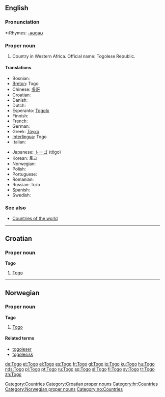 ==English==

===Pronunciation===
*:Rhymes: [[Rhymes:English:-əʊɡəʊ|-əʊɡəʊ]]

===Proper noun===
{{en-proper-noun}}

# Country in Western Africa. Official name: Togolese Republic.

====Translations====
{{top}}
*Bosnian: {{t-|bs|Togo|m}}
*[[Breton]]: Togo
*Chinese: [[多哥]]
*Croatian: {{t-|hr|Togo|m}}
* Danish: {{t-|da|Togo}}
* Dutch: {{t-|nl|Togo}}
*Esperanto: [[Togolo]]
* Finnish: {{t+|fi|Togo}}
* French: {{t+|fr|Togo|m}}
* German: {{t+|de|Togo}}
*Greek: [[Τόγκο]] {{n}}
*[[Interlingua]]: Togo
* Italian: {{t-|it|Togo|m}}
{{mid}}
*Japanese: [[トーゴ]] (tōgo)
*Korean: 토고
* Norwegian: {{t-|no|Togo}}
* Polish: {{t+|pl|Togo}}
* Portuguese: {{t+|pt|Togo}}
* Romanian: {{t-|ro|Togo|n}}
*Russian: Того
* Spanish: {{t+|es|Togo}}
* Swedish: {{t+|sv|Togo}}
{{bottom}}

===See also===
* [[Countries of the world]]

[[Category:Countries]]

----

==Croatian==

===Proper noun===
'''Togo''' {{m}}

# [[#English|Togo]]

[[Category:Croatian proper nouns]]
[[Category:hr:Countries]]

----

==Norwegian==

===Proper noun===
'''Togo'''

# [[#English|Togo]]

====Related terms====
*[[togoleser]]
*[[togolesisk]]

[[Category:Norwegian proper nouns]]
[[Category:no:Countries]]

[[de:Togo]]
[[et:Togo]]
[[el:Togo]]
[[es:Togo]]
[[fr:Togo]]
[[gl:Togo]]
[[io:Togo]]
[[ku:Togo]]
[[hu:Togo]]
[[nds:Togo]]
[[pl:Togo]]
[[pt:Togo]]
[[ru:Togo]]
[[sq:Togo]]
[[sl:Togo]]
[[fi:Togo]]
[[sv:Togo]]
[[tr:Togo]]
[[zh:Togo]]